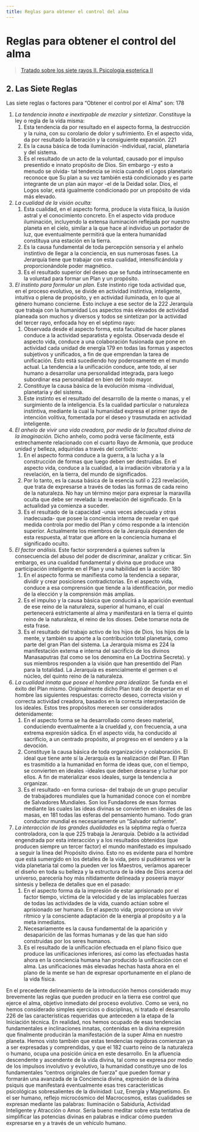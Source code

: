 ```yaml
---
title: Reglas para obtener el control del alma
---
```


# Reglas para obtener el control del alma

> [Tratado sobre los siete rayos II. Psicologia esoterica II](/tratado-sobre-los-siete-rayos-II/reglas-para-obtener-el-control-por-el-alma#2-las-siete-reglas)

## 2. Las Siete Reglas

Las siete reglas o factores para “Obtener el control por el Alma” son: <Pin lang="es">178</Pin>

1. *La tendencia innata e inextirpable de mezclar y sintetizar*. Constituye la ley o regla de la vida misma:
   1. Esta tendencia da por resultado en el aspecto forma, la destrucción y la ruina, con su corolario de dolor y sufrimiento. En el aspecto vida, da por resultado la liberación y la consiguiente expansión. <Pin lang="en">221</Pin>
   2. Es la causa básica de toda iluminación -individual, racial, planetaria y del sistema.
   3. Es el resultado de un acto de la voluntad, causado por el impulso presentido e innato propósito de Dios. Sin embargo -y esto a menudo se olvida- tal tendencia se inicia cuando el Logos planetario reconoce que Su plan a su vez también está condicionado y es parte integrante de un plan aún mayor -el de la Deidad solar. Dios, el Logos solar, está igualmente condicionado por un propósito de vida más elevado.
2. *La cualidad de la visión oculta:*
   1. Esta cualidad, en el aspecto forma, produce la vista física, la ilusión astral y el conocimiento concreto. En el aspecto vida produce iluminación, incluyendo la extensa iluminación reflejada por nuestro planeta en el cielo, similar a la que hace al individuo un portador de luz, que eventualmente permitirá que la entera humanidad constituya una estación en la tierra.
   2. Es la causa fundamental de toda percepción sensoria y el anhelo instintivo de llegar a la conciencia, en sus numerosas fases. La Jerarquía tiene que trabajar con esta cualidad, intensificándola y proporcionándole poder magnético.
   3. Es el resultado superior del deseo que se funda intrínsecamente en la voluntad para formar un Plan y un propósito.
3. *El instinto para formular un plan.* Este instinto rige toda actividad que, en el proceso evolutivo, se divide en actividad instintiva, inteligente, intuitiva o plena de propósito, y en actividad iluminada, en lo que al género humano concierne. Esto incluye a ese sector de la <Pin lang="en">222</Pin> Jerarquía que trabaja con la humanidad Los aspectos más elevados de actividad planeada son muchos y diversos y todos se sintetizan por la actividad del tercer rayo, enfocada hoy en el séptimo rayo:
   1. Observada desde el aspecto forma, esta facultad de hacer planes conduce a la actividad separatista y egoísta. Observada desde el aspecto vida, conduce a una colaboración fusionada que pone en actividad cada unidad de energía <Pin lang="es">179</Pin> en todas las formas y aspectos subjetivos y unificados, a fin de que emprendan la tarea de unificación. Esto está sucediendo hoy poderosamente en el mundo actual. La tendencia a la unificación conduce, ante todo, al ser humano a desarrollar una personalidad integrada, para luego subordinar esa personalidad en bien del todo mayor.
   2. Constituye la causa básica de la evolución misma -individual, planetaria y del sistema.
   3. Este instinto es el resultado del desarrollo de la mente o manas, y el surgimiento de la inteligencia. Es la cualidad particular o naturaleza instintiva, mediante la cual la humanidad expresa el primer rayo de intención volitiva, fomentada por el deseo y trasmutada en actividad inteligente.
4. *El anhelo de vivir una vida creadora, por medio de la facultad divina de la imaginación.* Dicho anhelo, como podrá verse fácilmente, está estrechamente relacionado con el cuarto Rayo de Armonía, que produce unidad y belleza, adquiridas a través del conflicto:
   1. En el aspecto forma conduce a la guerra, a la lucha y a la construcción de formas que luego deben ser destruidas. En el aspecto vida, conduce a la cualidad, a la irradiación vibratoria y a la revelación, en la tierra, del mundo de significados.
   2. Por lo tanto, es la causa básica de la esencia sutil o <Pin lang="en">223</Pin> revelación, que trata de expresarse a través de todas las formas de cada reino de la naturaleza. No hay un término mejor para expresar la maravilla oculta que debe ser revelada: la revelación del significado. En la actualidad ya comienza a suceder.
   3. Es el resultado de la capacidad -unas veces adecuada y otras inadecuada- que posee la conciencia interna de revelar en qué medida controla por medio del Plan y cómo responde a la intención superior. Actualmente los miembros de la Jerarquía dependen de esta respuesta, al tratar que aflore en la conciencia humana el significado oculto.
5. *El factor análisis.* Este factor sorprenderá a quienes sufren la consecuencia del abuso del poder de discriminar, analizar y criticar. Sin embargo, es una cualidad fundamental y divina que produce una participación inteligente en el Plan y una habilidad en la acción: <Pin lang="es">180</Pin>
   1. En el aspecto forma se manifiesta como la tendencia a separar, dividir y crear posiciones contradictorias. En el aspecto vida, conduce a esa comprensión que tiende a la identificación, por medio de la elección y la comprensión más amplias.
   2. Es el impulso y la causa básica que conducirá a la aparición eventual de ese reino de la naturaleza, superior al humano, el cual pertenecerá estrictamente al alma y manifestará en la tierra el quinto reino de la naturaleza, el reino de los dioses. Debe tomarse nota de esta frase.
   3. Es el resultado del trabajo activo de los hijos de Dios, los hijos de la mente, y también su aporte a la contribución total planetaria, como parte del gran Plan del sistema. La Jerarquía misma es <Pin lang="en">224</Pin> la manifestación externa e interna del sacrificio de los divinos Manasaputras (tal como se los denomina en La Doctrina Secreta). y sus miembros responden a la visión que han presentido del Plan para la totalidad. La Jerarquía es esencialmente el germen o el núcleo, del quinto reino de la naturaleza.
6. *La cualidad innata que posee el hombre para idealizar.* Se funda en el éxito del Plan mismo. Originalmente dicho Plan trató de despertar en el hombre las siguientes respuestas: correcto deseo, correcta visión y correcta actividad creadora, basados en la correcta interpretación de los ideales. Estos tres propósitos merecen ser considerados detenidamente:
   1. En el aspecto forma se ha desarrollado como deseo material, conduciendo eventualmente a la crueldad y, con frecuencia, a una extrema expresión sádica. En el aspecto vida, ha conducido al sacrificio, a un centrado propósito, al progreso en el sendero y a la devoción.
   2. Constituye la causa básica de toda organización y colaboración. El ideal que tiene ante sí la Jerarquía es la realización del Plan. El Plan es trasmitido a la humanidad en forma de ideas que, con el tiempo, se convierten en ideales -ideales que deben desearse y luchar por ellos. A fin de materializar esos ideales, surge la tendencia a organizar.
   3. Es el resultado -en forma curiosa- del trabajo de un grupo peculiar de trabajadores mundiales que la humanidad conoce con el nombre de Salvadores Mundiales. Son los Fundadores de esas formas mediante las cuales las ideas divinas se convierten en ideales de las masas, en <Pin lang="es">181</Pin> todas las esferas del pensamiento humano. Todo gran conductor mundial es necesariamente un “Salvador sufriente”.
7. *La interacción de las grandes dualidades* es la séptima regla o fuerza controladora, con la que <Pin lang="en">225</Pin> trabaja la Jerarquía. Debido a la actividad engendrada por esta interacción y a los resultados obtenidos (que producen siempre un tercer factor) el mundo manifestado es impulsado a seguir la línea del Propósito divino. Esto no es evidente para el hombre que está sumergido en los detalles de la vida, pero si pudiéramos ver la vida planetaria tal como la pueden ver los Maestros, veríamos aparecer el diseño en toda su belleza y la estructura de la idea de Dios acerca del universo, parecería hoy más nítidamente delineada y poseería mayor síntesis y belleza de detalles que en el pasado:
   1. En el aspecto forma da la impresión de estar aprisionado por el factor tiempo, víctima de la velocidad y de las implacables fuerzas de todas las actividades de la vida, cuando actúan sobre el aprisionado ser humano. En el aspecto vida, proporciona un vivir rítmico y la consciente adaptación de la energía al propósito y a la meta inmediatos.
   2. Necesariamente es la causa fundamental de la aparición y desaparición de las formas humanas y de las que han sido construidas por los seres humanos.
   3. Es el resultado de la unificación efectuada en el plano físico que produce las unificaciones inferiores, así como las efectuadas hasta ahora en la conciencia humana han producido la unificación con el alma. Las unificaciones más elevadas hechas hasta ahora en el plano de la mente se han de expresar oportunamente en el plano de la vida física.

En el precedente delineamiento de la introducción hemos considerado muy brevemente las reglas que pueden producir en la tierra ese control que ejerce el alma, objetivo inmediato del proceso evolutivo. Como se verá, no hemos considerado simples ejercicios o disciplinas, ni tratado el desarrollo <Pin lang="en">226</Pin> de las características requeridas que anteceden a la etapa de la Iniciación técnica. En realidad, nos hemos ocupado de esas tendencias fundamentales e inclinaciones innatas, contenidas en la divina expresión que finalmente producirán la manifestación de la super Alma en nuestro planeta. Hemos visto también que estas tendencias regidoras comienzan ya a ser expresadas y comprendidas, y que el <Pin lang="es">182</Pin> cuarto reino de la naturaleza o humano, ocupa una posición única en este desarrollo. En la afluencia descendente y ascendente de la vida divina, tal como se expresa por medio de los impulsos involutivo y evolutivo, la humanidad constituye uno de los fundamentales “centros originales de fuerza” que pueden formar y formarán una avanzada de la Conciencia divina, expresión de la divina psiquis que manifestará eventualmente esas tres características psicológicas sobresalientes de la divinidad: Luz, Energía y Magnetismo. En el ser humano, reflejo microcósmico del Macrocosmos, estas cualidades se expresan mediante las palabras: Iluminación o Sabiduría, Actividad Inteligente y Atracción o Amor. Sería bueno meditar sobre esta tentativa de simplificar las potencias divinas en palabras e indicar cómo pueden expresarse en y a través de un vehículo humano.
